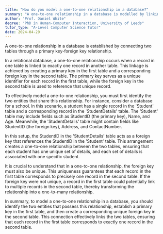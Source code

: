 ```yaml
---
title: "How do you model a one-to-one relationship in a database?"
summary: "A one-to-one relationship in a database is modelled by linking two tables through a primary key-foreign key relationship."
author: "Prof. Daniel White"
degree: "PhD in Human-Computer Interaction, University of Leeds"
tutor_type: "A-Level Computer Science Tutor"
date: 2024-04-20
---
```


A one-to-one relationship in a database is established by connecting two tables through a primary key-foreign key relationship.

In a relational database, a one-to-one relationship occurs when a record in one table is linked to exactly one record in another table. This linkage is achieved by creating a primary key in the first table and a corresponding foreign key in the second table. The primary key serves as a unique identifier for each record in the first table, while the foreign key in the second table is used to reference that unique record.

To effectively model a one-to-one relationship, you must first identify the two entities that share this relationship. For instance, consider a database for a school. In this scenario, a student has a single record in the 'Student' table and a corresponding record in the 'StudentDetails' table. The 'Student' table may include fields such as StudentID (the primary key), Name, and Age. Meanwhile, the 'StudentDetails' table might contain fields like StudentID (the foreign key), Address, and ContactNumber.

In this setup, the StudentID in the 'StudentDetails' table acts as a foreign key that references the StudentID in the 'Student' table. This arrangement creates a one-to-one relationship between the two tables, ensuring that each student has one unique set of details, and each set of details is associated with one specific student.

It is crucial to understand that in a one-to-one relationship, the foreign key must also be unique. This uniqueness guarantees that each record in the first table corresponds to precisely one record in the second table. If the foreign key were not unique, a record in the first table could potentially link to multiple records in the second table, thereby transforming the relationship into a one-to-many relationship.

In summary, to model a one-to-one relationship in a database, you should identify the two entities that possess this relationship, establish a primary key in the first table, and then create a corresponding unique foreign key in the second table. This connection effectively links the two tables, ensuring that each record in the first table corresponds to exactly one record in the second table.
    